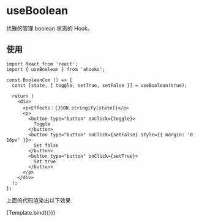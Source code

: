 
<Meta title="Hooks/use-boolean" />



# useBoolean

优雅的管理 boolean 状态的 Hook。


## 使用
```tsx
import React from 'react';
import { useBoolean } from 'ahooks';

const BooleanCom () => {
  const [state, { toggle, setTrue, setFalse }] = useBoolean(true);

  return (
    <div>
      <p>Effects：{JSON.stringify(state)}</p>
      <p>
        <button type="button" onClick={toggle}>
          Toggle
        </button>
        <button type="button" onClick={setFalse} style={{ margin: '0 16px' }}>
          Set false
        </button>
        <button type="button" onClick={setTrue}>
          Set true
        </button>
      </p>
    </div>
  );
};
```
上面的代码渲染出以下效果




<Canvas>
  <Story 
    name="positive"
    args={{
      status: 'positive',
      label: 'Positive'
  }}>
    {Template.bind({})}
  </Story>
</Canvas>
